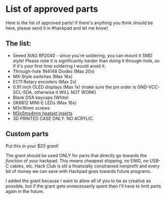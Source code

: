# List of approved parts

Here is the list of approved parts! If there's anything you think should be here, please send it in #hackpad and let me know!

## The list:

- Seeed XIAO RP2040 - since you're soldering, you can mount it SMD style! Please note it is significantly harder than doing it through-hole, so if it's your first time soldering I would avoid it.
- Through-hole 1N4148 Diodes (Max 20x)
- MX-Style switches (Max 16x)
- EC11 Rotary encoders (Max 2x)
- 0.91 inch OLED displays (Max 1x) (make sure the pin order is GND-VCC-SCL-SDA, otherwise it WILL NOT WORK)
- Blank DSA keycaps (White)
- SK6812 MINI-E LEDs (Max 16x)
- M3x16mm screws
- [M3x5mx4mm heatset inserts](https://www.aliexpress.us/item/2255800046543591.html)
- 3D PRINTED CASE ONLY. NO ACRYLIC.

## Custom parts
Put this in your $20 grant!

The grant should be used ONLY for parts that directly go towards the *function* of your hackpad. This means cheapest shipping, no ENIG, no USB-C cables, etc. Hack Club is stil a financially constrained nonprofit and every bit of money we can save with Hackpad goes towards future programs.

I added the grant because I want to allow *all* of you to be as creative as possible, but if the grant gets unnecessarily spent then I'll have to limit parts again in the future.